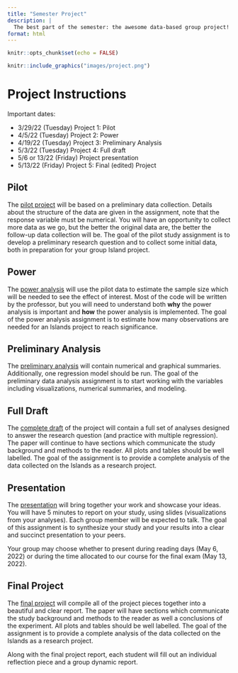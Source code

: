 ```yaml
---
title: "Semester Project"
description: |
  The best part of the semester: the awesome data-based group project!
format: html
---
```




```r
knitr::opts_chunk$set(echo = FALSE)
```

```r
knitr::include_graphics("images/project.png")
```

# Project Instructions

Important dates:

* 3/29/22 (Tuesday) Project 1: Pilot  
* 4/5/22 (Tuesday) Project 2: Power  
* 4/19/22 (Tuesday) Project 3: Preliminary Analysis  
* 5/3/22 (Tuesday) Project 4: Full draft  
* 5/6 or 13/22 (Friday) Project presentation  
* 5/13/22 (Friday) Project 5: Final (edited) Project  

## Pilot

The <a href = "https://m58-intro-stats.netlify.app/slides/Pilot_m58_s22_Islands.docx" target = "_blank">pilot project</a> will be based on a preliminary data collection.  Details about the structure of the data are given in the assignment, note that the response variable must be numerical.  You will have an opportunity to collect more data as we go, but the better the original data are, the better the follow-up data collection will be. The goal of the pilot study assignment is to develop a preliminary research question and to collect some initial data, both in preparation for your group Island project. 

## Power

The <a href = "https://m58-intro-stats.netlify.app/slides/Power_m58_s22_Islands.docx" target = "_blank">power analysis</a> will use the pilot data to estimate the sample size which will be needed to see the effect of interest.  Most of the code will be written by the professor, but you will need to understand both **why** the power analysis is important and **how** the power analysis is implemented.  The goal of the power analysis assignment is to estimate how many observations are needed for an Islands project to reach significance.

## Preliminary Analysis

The <a href = "https://m58-intro-stats.netlify.app/slides/PreliminaryAnalysis_m58_s22_Islands.docx" target = "_blank">preliminary analysis</a> will contain numerical and graphical summaries.  Additionally, one regression model should be run. The goal of the preliminary data analysis assignment is to start working with the variables including visualizations, numerical summaries, and modeling.

## Full Draft

The <a href = "https://m58-intro-stats.netlify.app/slides/CompleteDraft_m58_s22_Islands.docx" target = "_blank">complete draft</a> of the project will contain a full set of analyses designed to answer the research question (and practice with multiple regression).  The paper will continue to have sections which communicate the study background and methods to the reader.  All plots and tables should be well labelled. The goal of the assignment is to provide a complete analysis of the data collected on the Islands as a research project.

## Presentation

The <a href = "https://m58-intro-stats.netlify.app/slides/Presentation_m58_s22_Islands.docx" target = "_blank">presentation</a> will bring together your work and showcase your ideas.  You will have 5 minutes to report on your study, using slides (visualizations from your analyses).  Each group member will be expected to talk.  The goal of this assignment is to synthesize your study and your results into a clear and succinct presentation to your peers.

Your group may choose whether to present during reading days (May 6, 2022) or during the time allocated to our course for the final exam (May 13, 2022).


## Final Project

The <a href = "https://m58-intro-stats.netlify.app/slides/CompleteDraft_m58_s22_Islands.docx" target = "_blank">final project</a> will compile all of the project pieces together into a beautiful and clear report. The paper will  have sections which communicate the study background and methods to the reader as well a conclusions of the experiment.  All plots and tables should be well labelled. The goal of the assignment is to provide a complete analysis of the data collected on the Islands as a research project.

Along with the final project report, each student will fill out an individual reflection piece and a group dynamic report.


